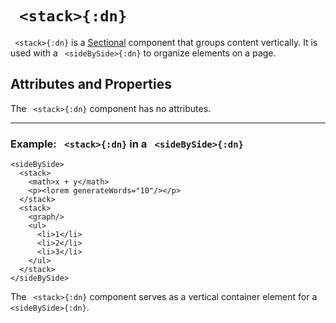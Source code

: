 


# ` <stack>{:dn}`


` <stack>{:dn}` is a [Sectional](../document_structure/essentialConcepts/#componentTypes) 
component that groups content vertically. It is used with a ` <sideBySide>{:dn}` to organize elements on a page.

## Attributes and Properties 
The ` <stack>{:dn}` component has no attributes.
 <PropDisplay name='stack'/>

---

### Example: ` <stack>{:dn}` in a ` <sideBySide>{:dn}`


```doenet-editor-horiz
<sideBySide>
  <stack>
    <math>x + y</math>
    <p><lorem generateWords="10"/></p>
  </stack>
  <stack>
    <graph/>
    <ul>
      <li>1</li>
      <li>2</li>
      <li>3</li>
    </ul>
  </stack>
</sideBySide>
```



The ` <stack>{:dn}` component serves as a vertical container element for a ` <sideBySide>{:dn}`.

